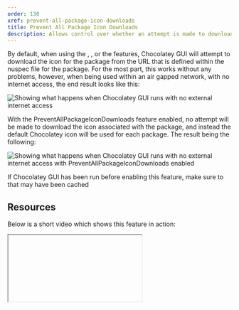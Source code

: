 ```yaml
---
order: 130
xref: prevent-all-package-icon-downloads
title: Prevent All Package Icon Downloads
description: Allows control over whether an attempt is made to download icons associated with packages
---
```


By default, when using the <Xref title="DefaultToTileViewForLocalSource" value="default-to-tile-view-for-local-source" />, <Xref title="DefaultToTileViewForRemoteSource" value="default-to-tile-view-for-remote-source" />, or the <Xref title="ShowAdditionalPackageInformation" value="show-additional-package-information" /> features, Chocolatey GUI will attempt to download the icon for the package from the URL that is defined within the nuspec file for the package.  For the most part, this works without any problems, however, when being used within an air gapped network, with no internet access, the end result looks like this:

![Showing what happens when Chocolatey GUI runs with no external internet access](https://img.chocolatey.org/docs/chocolatey-gui/feature_prevent_all_package_icon_downloads_1.png "Showing what happens when Chocolatey GUI runs with no external internet access")

With the PreventAllPackageIconDownloads feature enabled, no attempt will be made to download the icon associated with the package, and instead the default Chocolatey icon will be used for each package.  The result being the following:

![Showing what happens when Chocolatey GUI runs with no external internet access with PreventAllPackageIconDownloads enabled](https://img.chocolatey.org/docs/chocolatey-gui/feature_prevent_all_package_icon_downloads_2.png "Showing what happens when Chocolatey GUI runs with no external internet access with PreventAllPackageIconDownloads enabled")

<RequireChocolateyGuiLicensedExtensionNote />

<Callout type="info">
    If Chocolatey GUI has been run before enabling this feature, make sure to <Xref title="purge any existing icons" value="gui-purge-icons" /> that may have been cached
</Callout>

## Resources

Below is a short video which shows this feature in action:

<Iframe ratio="16x9" link="https://www.youtube.com/embed/Zsyr51jr4QY?list=PL84yg23i9GBjAMY0OfHfn-MH4rviaccuc" />

## Example

This feature can be enabled, for the currently logged in user, by running the following command:

```powershell
chocolateyguicli feature enable --name="'PreventAllPackageIconDownloads'"
```

This feature can be disabled, for the currently logged in user, by running the following command:

```powershell
chocolateyguicli feature disable --name="'PreventAllPackageIconDownloads'"
```

Or, to enable/disable it globally at the machine level, run the following commands:

```powershell
chocolateyguicli feature enable --name="'PreventAllPackageIconDownloads'" --global

chocolateyguicli feature disable --name="'PreventAllPackageIconDownloads'" --global
```

## Default Value

The default value for this feature is disabled.

## Availability

The ability to control this feature from the Chocolatey GUI Settings screen has existed since Chocolatey GUI v0.18.0.

The ability to control this feature from the command line using `chocolateyguicli` has existed since Chocolatey GUI
v0.18.0.
